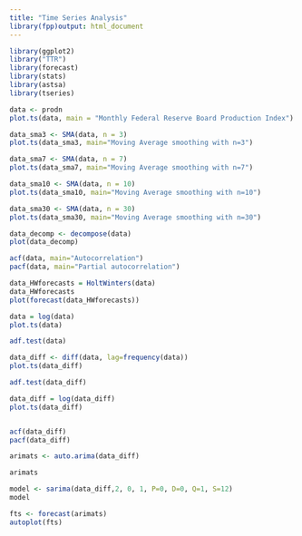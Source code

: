 ```yaml
---
title: "Time Series Analysis"
library(fpp)output: html_document
---
```


```r
library(ggplot2)
library("TTR")
library(forecast)
library(stats)
library(astsa)
library(tseries)
```
```r
data <- prodn
plot.ts(data, main = "Monthly Federal Reserve Board Production Index")
```
```r
data_sma3 <- SMA(data, n = 3)
plot.ts(data_sma3, main="Moving Average smoothing with n=3")

data_sma7 <- SMA(data, n = 7)
plot.ts(data_sma7, main="Moving Average smoothing with n=7")

data_sma10 <- SMA(data, n = 10)
plot.ts(data_sma10, main="Moving Average smoothing with n=10")

data_sma30 <- SMA(data, n = 30)
plot.ts(data_sma30, main="Moving Average smoothing with n=30")

```

```r
data_decomp <- decompose(data)
plot(data_decomp)
```
```r
acf(data, main="Autocorrelation")
pacf(data, main="Partial autocorrelation")
```

```r
data_HWforecasts = HoltWinters(data)
data_HWforecasts
plot(forecast(data_HWforecasts))
```
```r
data = log(data)
plot.ts(data)
```
```r
adf.test(data)
```
```r
data_diff <- diff(data, lag=frequency(data))
plot.ts(data_diff)
```
```r
adf.test(data_diff)
```
```r
data_diff = log(data_diff)
plot.ts(data_diff)
```
```r

```

```r
acf(data_diff)
pacf(data_diff)
```
```r
arimats <- auto.arima(data_diff)
```
```r
arimats
```
```r
model <- sarima(data_diff,2, 0, 1, P=0, D=0, Q=1, S=12)
model
```
```r
fts <- forecast(arimats)
autoplot(fts)
```






